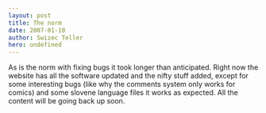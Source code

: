 ```yaml
---
layout: post
title: The norm
date: 2007-01-10
author: Swizec Teller
hero: undefined
---
```


As is the norm with fixing bugs it took longer than anticipated. Right now the website has all the software updated and the nifty stuff added, except for some interesting bugs (like why the comments system only works for comics) and some slovene language files it works as expected. All the content will be going back up soon.
